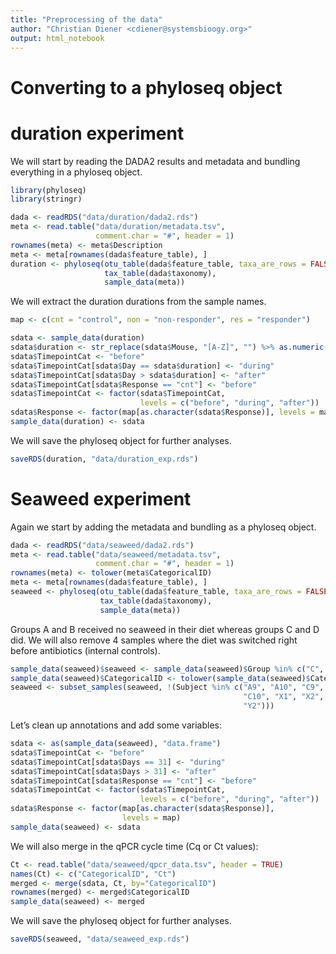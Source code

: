 ```yaml
---
title: "Preprocessing of the data"
author: "Christian Diener <cdiener@systemsbioogy.org>"
output: html_notebook
---
```


# Converting to a phyloseq object

# duration experiment

We will start by reading the DADA2 results and metadata and bundling everything
in a phyloseq object.

```r
library(phyloseq)
library(stringr)

dada <- readRDS("data/duration/dada2.rds")
meta <- read.table("data/duration/metadata.tsv", 
                   comment.char = "#", header = 1)
rownames(meta) <- meta$Description
meta <- meta[rownames(dada$feature_table), ]
duration <- phyloseq(otu_table(dada$feature_table, taxa_are_rows = FALSE),
                     tax_table(dada$taxonomy),
                     sample_data(meta))
```

We will extract the duration durations from the sample names.

```r
map <- c(cnt = "control", non = "non-responder", res = "responder")

sdata <- sample_data(duration)
sdata$duration <- str_replace(sdata$Mouse, "[A-Z]", "") %>% as.numeric()
sdata$TimepointCat <- "before"
sdata$TimepointCat[sdata$Day == sdata$duration] <- "during"
sdata$TimepointCat[sdata$Day > sdata$duration] <- "after"
sdata$TimepointCat[sdata$Response == "cnt"] <- "before"
sdata$TimepointCat <- factor(sdata$TimepointCat, 
                             levels = c("before", "during", "after"))
sdata$Response <- factor(map[as.character(sdata$Response)], levels = map)
sample_data(duration) <- sdata
```

We will save the phyloseq object for further analyses.

```r
saveRDS(duration, "data/duration_exp.rds")
```

# Seaweed experiment

Again we start by adding the metadata and bundling as a phyloseq object.

```r
dada <- readRDS("data/seaweed/dada2.rds")
meta <- read.table("data/seaweed/metadata.tsv", 
                   comment.char = "#", header = 1)
rownames(meta) <- tolower(meta$CategoricalID)
meta <- meta[rownames(dada$feature_table), ]
seaweed <- phyloseq(otu_table(dada$feature_table, taxa_are_rows = FALSE),
                    tax_table(dada$taxonomy),
                    sample_data(meta))
```

Groups A and B received no seaweed in their diet whereas groups C and D did. We will
also remove 4 samples where the diet was switched right before antibiotics (internal controls).

```r
sample_data(seaweed)$seaweed <- sample_data(seaweed)$Group %in% c("C", "D")
sample_data(seaweed)$CategoricalID <- tolower(sample_data(seaweed)$CategoricalID)
seaweed <- subset_samples(seaweed, !(Subject %in% c("A9", "A10", "C9", 
                                                    "C10", "X1", "X2", "Y1", 
                                                    "Y2")))
```

Let's clean up annotations and add some variables:

```r
sdata <- as(sample_data(seaweed), "data.frame")
sdata$TimepointCat <- "before"
sdata$TimepointCat[sdata$Days == 31] <- "during"
sdata$TimepointCat[sdata$Days > 31] <- "after"
sdata$TimepointCat[sdata$Response == "cnt"] <- "before"
sdata$TimepointCat <- factor(sdata$TimepointCat, 
                             levels = c("before", "during", "after"))
sdata$Response <- factor(map[as.character(sdata$Response)], 
                         levels = map)
sample_data(seaweed) <- sdata
```

We will also merge in the qPCR cycle time (Cq or Ct values):

```r
Ct <- read.table("data/seaweed/qpcr_data.tsv", header = TRUE)
names(Ct) <- c("CategoricalID", "Ct")
merged <- merge(sdata, Ct, by="CategoricalID")
rownames(merged) <- merged$CategoricalID
sample_data(seaweed) <- merged
```

We will save the phyloseq object for further analyses.

```r
saveRDS(seaweed, "data/seaweed_exp.rds")
```